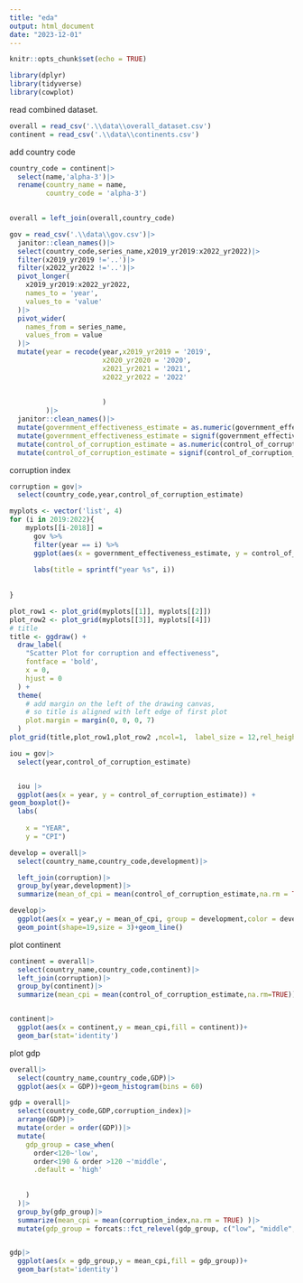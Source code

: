 ```yaml
---
title: "eda"
output: html_document
date: "2023-12-01"
---
```


```r
knitr::opts_chunk$set(echo = TRUE)
```

```r
library(dplyr)
library(tidyverse)
library(cowplot)

```
read combined dataset.
```r
overall = read_csv('.\\data\\overall_dataset.csv')
continent = read_csv('.\\data\\continents.csv')
```


add country code
```r
country_code = continent|>
  select(name,'alpha-3')|>
  rename(country_name = name,
         country_code = 'alpha-3')

  
overall = left_join(overall,country_code)
```





```r
gov = read_csv('.\\data\\gov.csv')|>
  janitor::clean_names()|>
  select(country_code,series_name,x2019_yr2019:x2022_yr2022)|>
  filter(x2019_yr2019 !='..')|>
  filter(x2022_yr2022 !='..')|>
  pivot_longer(
    x2019_yr2019:x2022_yr2022,
    names_to = 'year',
    values_to = 'value'
  )|>
  pivot_wider(
    names_from = series_name,
    values_from = value
  )|>
  mutate(year = recode(year,x2019_yr2019 = '2019',
                       x2020_yr2020 = '2020',
                       x2021_yr2021 = '2021',
                       x2022_yr2022 = '2022'
                       
                       
                       )
         )|>
  janitor::clean_names()|>
  mutate(government_effectiveness_estimate = as.numeric(government_effectiveness_estimate))|>
  mutate(government_effectiveness_estimate = signif(government_effectiveness_estimate,3))|>
  mutate(control_of_corruption_estimate = as.numeric(control_of_corruption_estimate))|>
  mutate(control_of_corruption_estimate = signif(control_of_corruption_estimate,3))
```
corruption index

```r
corruption = gov|>
  select(country_code,year,control_of_corruption_estimate)
```




```r
myplots <- vector('list', 4)
for (i in 2019:2022){
    myplots[[i-2018]] =
      gov %>% 
      filter(year == i) %>% 
      ggplot(aes(x = government_effectiveness_estimate, y = control_of_corruption_estimate))+geom_point()+geom_smooth(method = 'lm', se = TRUE, color = 'red'
                                                                                                                      )+
      labs(title = sprintf("year %s", i))
    
  
}

plot_row1 <- plot_grid(myplots[[1]], myplots[[2]])
plot_row2 <- plot_grid(myplots[[3]], myplots[[4]])
# title
title <- ggdraw() + 
  draw_label(
    "Scatter Plot for corruption and effectiveness",
    fontface = 'bold',
    x = 0,
    hjust = 0
  ) +
  theme(
    # add margin on the left of the drawing canvas,
    # so title is aligned with left edge of first plot
    plot.margin = margin(0, 0, 0, 7)
  )
plot_grid(title,plot_row1,plot_row2 ,ncol=1,  label_size = 12,rel_heights=c(0.1, 1,1))

```
```r
iou = gov|>
  select(year,control_of_corruption_estimate)


  iou |>
  ggplot(aes(x = year, y = control_of_corruption_estimate)) + 
geom_boxplot()+
  labs(
 
    x = "YEAR", 
    y = "CPI") 


```


```r
develop = overall|>
  select(country_name,country_code,development)|>

  left_join(corruption)|>
  group_by(year,development)|>
  summarize(mean_of_cpi = mean(control_of_corruption_estimate,na.rm = TRUE))

develop|>
  ggplot(aes(x = year,y = mean_of_cpi, group = development,color = development)) +
  geom_point(shape=19,size = 3)+geom_line()

```
plot continent
```r
continent = overall|>
  select(country_name,country_code,continent)|>
  left_join(corruption)|>
  group_by(continent)|>
  summarize(mean_cpi = mean(control_of_corruption_estimate,na.rm=TRUE))


continent|>
  ggplot(aes(x = continent,y = mean_cpi,fill = continent))+
  geom_bar(stat='identity')
```

plot gdp
```r

overall|>
  select(country_name,country_code,GDP)|>
  ggplot(aes(x = GDP))+geom_histogram(bins = 60)


```

```r
gdp = overall|>
  select(country_code,GDP,corruption_index)|>
  arrange(GDP)|>
  mutate(order = order(GDP))|>
  mutate(
    gdp_group = case_when(
      order<120~'low',
      order<190 & order >120 ~'middle',
      .default = 'high'
    
      
    )
  )|>
  group_by(gdp_group)|>
  summarize(mean_cpi = mean(corruption_index,na.rm = TRUE) )|>
  mutate(gdp_group = forcats::fct_relevel(gdp_group, c("low", "middle", "high")))


gdp|>
  ggplot(aes(x = gdp_group,y = mean_cpi,fill = gdp_group))+
  geom_bar(stat='identity')


```



















